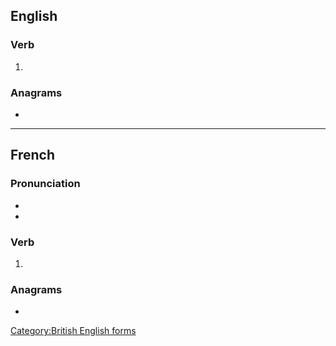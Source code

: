 {{also|formalisé}}
==English==

===Verb===
{{en-verb}}

# {{alternative spelling of|en|formalize}}

[[Category:British English forms]]

===Anagrams===
* {{anagrams|en|a=aefilmors|frailsome}}

----

==French==

===Pronunciation===
* {{fr-IPA|pos=v}}
* {{homophones|fr|formalisent|formalises}}

===Verb===
{{head|fr|verb form}}

# {{inflection of|fr|formaliser||1//3|s|pres|ind//sub|;|2|s|impr}}

===Anagrams===
* {{l|fr|aliformes}}